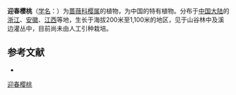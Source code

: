 {{Speciesbox
| name = 迎春樱桃
| status = 
| status_system = 
| image =
| genus = Cerasus
| species = discoidea
| authority = Yü et Li
}}

'''迎春樱桃'''（[[学名|学名]]：{{lang|la|''Cerasus discoidea''}}）为[[蔷薇科|蔷薇科]][[樱属|樱属]]的植物，为中国的特有植物。分布于[[中国大陆|中国大陆]]的[[浙江|浙江]]、[[安徽|安徽]]、[[江西|江西]]等地，生长于海拔200米至1,100米的地区，见于山谷林中及溪边灌丛中，目前尚未由人工引种栽培。

== 参考文献 ==
<div class="references-small">
* {{cite web| url =http://www.bioinfo.cn/db05/KmzwSpecies.php?action=view&id=18595| title =迎春樱桃| work =《中国高等植物数据库全库》| publisher =中国科学院微生物研究所| author =昆明植物研究所| accessdate =2009-02-25| deadurl =yes| archiveurl =https://web.archive.org/web/20160305063102/http://www.bioinfo.cn/db05/KmzwSpecies.php?action=view&id=18595| archivedate =2016-03-05}}
</div>
{{Taxonbar|from=Q15228446}}

[[Category:樱|迎春樱桃]]


{{植物小作品}}